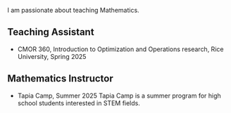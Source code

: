 I am passionate about teaching Mathematics.

## Teaching Assistant
- CMOR 360, Introduction to Optimization and Operations research, Rice University, Spring 2025

## Mathematics Instructor
- Tapia Camp, Summer 2025
    Tapia Camp is a summer program for high school students interested in STEM fields.

